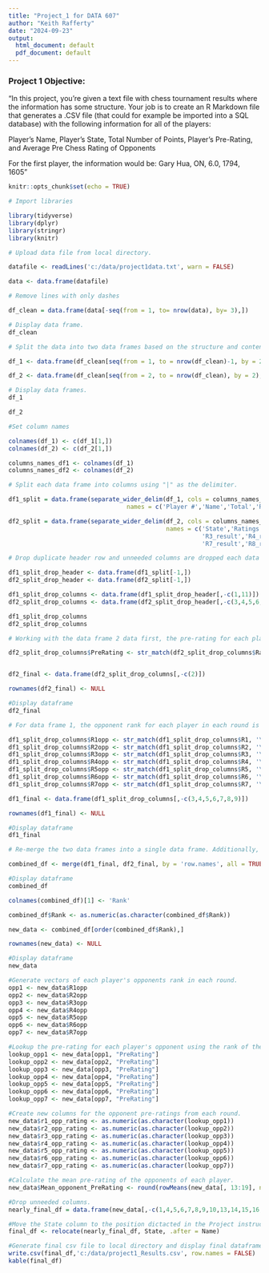 ---
title: "Project_1 for DATA 607"
author: "Keith Rafferty"
date: "2024-09-23"
output:
  html_document: default
  pdf_document: default
---
### Project 1 Objective:

"In this project, you’re given a text file with chess tournament results where the information has some structure. Your job is to create an R Markdown file that generates a .CSV file (that could for example be imported into a SQL database) with the following information for all of the players:

Player’s Name, Player’s State, Total Number of Points, Player’s Pre-Rating, and Average Pre Chess Rating of Opponents

For the first player, the information would be:
Gary Hua, ON, 6.0, 1794, 1605"

```{r setup, include=TRUE}
knitr::opts_chunk$set(echo = TRUE)

# Import libraries

library(tidyverse)
library(dplyr)
library(stringr)
library(knitr)

# Upload data file from local directory.

datafile <- readLines('c:/data/project1data.txt', warn = FALSE)

data <- data.frame(datafile)

# Remove lines with only dashes

df_clean = data.frame(data[-seq(from = 1, to= nrow(data), by= 3),])

# Display data frame.
df_clean

# Split the data into two data frames based on the structure and content of each row.

df_1 <- data.frame(df_clean[seq(from = 1, to = nrow(df_clean)-1, by = 2), ])

df_2 <- data.frame(df_clean[seq(from = 2, to = nrow(df_clean), by = 2), ])

# Display data frames.
df_1

df_2

#Set column names

colnames(df_1) <- c(df_1[1,])
colnames(df_2) <- c(df_2[1,])

columns_names_df1 <- colnames(df_1)
columns_names_df2 <- colnames(df_2)

# Split each data frame into columns using "|" as the delimiter.

df1_split = data.frame(separate_wider_delim(df_1, cols = columns_names_df1, delim = '|', 
                                 names = c('Player #','Name','Total','R1','R2','R3','R4','R5','R6','R7','R8')))

df2_split = data.frame(separate_wider_delim(df_2, cols = columns_names_df2, delim = '|', 
                                            names = c('State','Ratings','unknown','R1_result','R2_result',
                                                      'R3_result','R4_result','R5_result','R6_result',
                                                      'R7_result','R8_result')))

# Drop duplicate header row and unneeded columns are dropped each data frame.

df1_split_drop_header <- data.frame(df1_split[-1,])
df2_split_drop_header <- data.frame(df2_split[-1,])

df1_split_drop_columns <- data.frame(df1_split_drop_header[,-c(1,11)])
df2_split_drop_columns <- data.frame(df2_split_drop_header[,-c(3,4,5,6,7,8,9,10,11)])

df1_split_drop_columns
df2_split_drop_columns

# Working with the data frame 2 data first, the pre-rating for each player is found using a regex. Next, the now-unneeded row with the player code, pre-rating, and post-rating is dropped from the data frame, which is then reindexed.

df2_split_drop_columns$PreRating <- str_match(df2_split_drop_columns$Ratings, '(?<=:\\s{1,2})\\d{1,4}')


df2_final <- data.frame(df2_split_drop_columns[,-c(2)])

rownames(df2_final) <- NULL

#Display dataframe
df2_final

# For data frame 1, the opponent rank for each player in each round is pulled used a regex. The opponent ranks are then recapitulated in new columns. 

df1_split_drop_columns$R1opp <- str_match(df1_split_drop_columns$R1, '\\d{1,2}')
df1_split_drop_columns$R2opp <- str_match(df1_split_drop_columns$R2, '\\d{1,2}')
df1_split_drop_columns$R3opp <- str_match(df1_split_drop_columns$R3, '\\d{1,2}')
df1_split_drop_columns$R4opp <- str_match(df1_split_drop_columns$R4, '\\d{1,2}')
df1_split_drop_columns$R5opp <- str_match(df1_split_drop_columns$R5, '\\d{1,2}')
df1_split_drop_columns$R6opp <- str_match(df1_split_drop_columns$R6, '\\d{1,2}')
df1_split_drop_columns$R7opp <- str_match(df1_split_drop_columns$R7, '\\d{1,2}')

df1_final <- data.frame(df1_split_drop_columns[,-c(3,4,5,6,7,8,9)])

rownames(df1_final) <- NULL

#Display dataframe
df1_final

# Re-merge the two data frames into a single data frame. Additionally, the column 1 (Row.names) is renamed to Rank, converted to a numeric, then the data is reordered so the rank is equal to the index after re-indexing.  

combined_df <- merge(df1_final, df2_final, by = 'row.names', all = TRUE)

#Display dataframe
combined_df

colnames(combined_df)[1] <- 'Rank'

combined_df$Rank <- as.numeric(as.character(combined_df$Rank))

new_data <- combined_df[order(combined_df$Rank),]

rownames(new_data) <- NULL

#Display dataframe
new_data

#Generate vectors of each player's opponents rank in each round.
opp1 <- new_data$R1opp
opp2 <- new_data$R2opp
opp3 <- new_data$R3opp
opp4 <- new_data$R4opp
opp5 <- new_data$R5opp
opp6 <- new_data$R6opp
opp7 <- new_data$R7opp

#Lookup the pre-rating for each player's opponent using the rank of the opponent.
lookup_opp1 <- new_data[opp1, "PreRating"]
lookup_opp2 <- new_data[opp2, "PreRating"]
lookup_opp3 <- new_data[opp3, "PreRating"]
lookup_opp4 <- new_data[opp4, "PreRating"]
lookup_opp5 <- new_data[opp5, "PreRating"]
lookup_opp6 <- new_data[opp6, "PreRating"]
lookup_opp7 <- new_data[opp7, "PreRating"]

#Create new columns for the opponent pre-ratings from each round.
new_data$r1_opp_rating <- as.numeric(as.character(lookup_opp1))
new_data$r2_opp_rating <- as.numeric(as.character(lookup_opp2))
new_data$r3_opp_rating <- as.numeric(as.character(lookup_opp3))
new_data$r4_opp_rating <- as.numeric(as.character(lookup_opp4))
new_data$r5_opp_rating <- as.numeric(as.character(lookup_opp5))
new_data$r6_opp_rating <- as.numeric(as.character(lookup_opp6))
new_data$r7_opp_rating <- as.numeric(as.character(lookup_opp7))

#Calculate the mean pre-rating of the opponents of each player.
new_data$Mean_opponent_PreRating <- round(rowMeans(new_data[, 13:19], na.rm = TRUE), digits = 0)

#Drop unneeded columns.
nearly_final_df = data.frame(new_data[,-c(1,4,5,6,7,8,9,10,13,14,15,16,17,18,19)])

#Move the State column to the position dictacted in the Project instructions.
final_df <- relocate(nearly_final_df, State, .after = Name)

#Generate final csv file to local directory and display final dataframe.
write.csv(final_df,'c:/data/project1_Results.csv', row.names = FALSE)
kable(final_df)

```